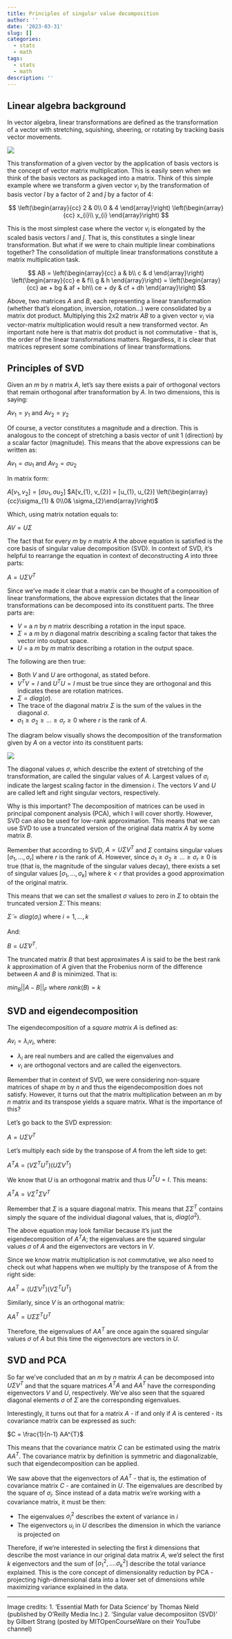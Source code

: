 ```yaml
---
title: Principles of singular value decomposition
author: ''
date: '2023-03-31'
slug: []
categories:
  - stats
  - math
tags:
  - stats
  - math
description: ''
---
```


## Linear algebra background

In vector algebra, linear transformations are defined as the transformation of a vector with stretching, squishing, sheering, or rotating by tracking basis vector movements. 

![](/post/2023-03-31-principles-of-singular-value-decomposition-index.en_files/Screen Shot 2023-03-31 at 3.50.29 PM.png)

This transformation of a given vector by the application of basis vectors is the concept of vector matrix multiplication. This is easily seen when we think of the basis vectors as packaged into a matrix. Think of this simple example where we transform a given vector $v_{i}$ by the transformation of basis vector $\hat{i}$ by a factor of 2 and $\hat{j}$ by a factor of 4:

$$
\left(\begin{array}{cc} 
2 & 0\\
0 & 4
\end{array}\right)
\left(\begin{array}{cc} 
x_{i}\\ 
y_{i}
\end{array}\right)
$$

This is the most simplest case where the vector $v_{i}$ is elongated by the scaled basis vectors $\hat{i}$ and $\hat{j}$. That is, this constitutes a single linear transformation. But what if we were to chain multiple linear combinations together? The consolidation of multiple linear transformations constitute a matrix multiplication task.

$$
AB =
\left(\begin{array}{cc} 
a & b\\
c & d
\end{array}\right)
\left(\begin{array}{cc} 
e & f\\
g & h
\end{array}\right) 
=
\left(\begin{array}{cc} 
ae + bg & af + bh\\
ce + dy & cf + dh
\end{array}\right)
$$

Above, two matrices $A$ and $B$, each representing a linear transformation (whether that's elongation, inversion, rotation...) were consolidated by a matrix dot product. Multiplying this 2x2 matrix $AB$ to a given vector $v_{i}$ via vector-matrix multiplication would result a new transformed vector. An important note here is that matrix dot product is not commutative - that is, the order of the linear transformations matters. Regardless, it is clear that matrices represent some combinations of linear transformations. 

## Principles of SVD

Given an $m$ by $n$ matrix $A$, let's say there exists a pair of orthogonal vectors that remain orthogonal after transformation by $A$. In two dimensions, this is saying:

$Av_{1} = y_{1}$ and $Av_{2} = y_{2}$

Of course, a vector constitutes a magnitude and a direction. This is analogous to the concept of stretching a basis vector of unit 1 (direction) by a scalar factor (magnitude). This means that the above expressions can be written as:

$Av_{1} = \sigma u_{1}$ and $Av_{2} = \sigma u_{2}$

In matrix form:

$A[v_{1}, v_{2}] = [\sigma u_{1}, \sigma u_{2}]$
$A[v_{1}, v_{2}] = [u_{1}, u_{2}] \left(\begin{array}{cc}\sigma_{1} & 0\\0& \sigma_{2}\end{array}\right)$

Which, using matrix notation equals to:

$AV = U\Sigma$

The fact that for every $m$ by $n$ matrix $A$ the above equation is satisfied is the core basis of singular value decomposition (SVD). In context of SVD, it's helpful to rearrange the equation in context of deconstructing $A$ into three parts:

$A = U\Sigma V^{T}$

Since we've made it clear that a matrix can be thought of a composition of linear transformations, the above expression dictates that the linear transformations can be decomposed into its constituent parts. The three parts are:

* $V$ = a $n$ by $n$ matrix describing a rotation in the input space.
* $\Sigma$ = a $m$ by $n$ diagonal matrix describing a scaling factor that takes the vector into output space.
* $U$ = a $m$ by $m$ matrix describing a rotation in the output space.

The following are then true:

* Both $V$ and $U$ are orthogonal, as stated before.
* $V^{T}V = I$ and $U^{T}U = I$ must be true since they are orthogonal and this indicates these are rotation matrices.
* $\Sigma = diag(\sigma)$.
* The trace of the diagonal matrix $\Sigma$ is the sum of the values in the diagonal $\sigma$.
* $\sigma_{1} \ge \sigma_{2} \ge ... \ge \sigma_{r} \ge 0$ where $r$ is the rank of $A$.

The diagram below visually shows the decomposition of the transformation given by *A* on a vector into its constituent parts:

![](/post/2023-03-31-principles-of-singular-value-decomposition-index.en_files/Screen Shot 2023-03-31 at 3.48.57 PM.png)

The diagonal values $\sigma$, which describe the extent of stretching of the transformation, are called the singular values of *A*. Largest values of $\sigma_{i}$ indicate the largest scaling factor in the dimension $i$. The vectors $V$ and $U$ are called left and right singular vectors, respectively.

Why is this important? The decomposition of matrices can be used in principal component analysis (PCA), which I will cover shortly. However, SVD can also be used for low-rank approximation. This means that we can use SVD to use a truncated version of the original data matrix $A$ by some matrix $B$. 

Remember that according to SVD, $A = U\Sigma V^{T}$ and $\Sigma$ contains singular values $[\sigma_{1}, ..., \sigma_{r}]$ where $r$ is the rank of *A*. However, since $\sigma_{1} \ge \sigma_{2} \ge ... \ge \sigma_{r} \ge 0$ is true (that is, the magnitude of the singular values decay), there exists a set of singular values $[\sigma_{1}, ..., \sigma_{k}]$ where $k < r$ that provides a good approximation of the original matrix. 

This means that we can set the smallest $\sigma$ values to zero in $\Sigma$ to obtain the truncated version $\tilde{\Sigma}$. This means:

$\tilde{\Sigma} = diag(\sigma_{i})$ where $i = 1, ..., k$

And:

$B = U\tilde{\Sigma} V^{T}$.

The truncated matrix $B$ that best approximates $A$ is said to be the best rank $k$ approximation of $A$ given that the Frobenius norm of the difference between $A$ and $B$ is minimized. That is:

$min_{B} ||A-B||_{F}$ where $rank(B) = k$

## SVD and eigendecomposition

The eigendecomposition of a *square matrix* $A$ is defined as:

$Av_{i} = \lambda_{i}v_{i}$, where:

* $\lambda_{i}$ are real numbers and are called the eigenvalues and
* $v_{i}$ are orthogonal vectors and are called the eigenvectors.

Remember that in context of SVD, we were considering non-square matrices of shape $m$ by $n$ and thus the eigendecomposition does not satisfy. However, it turns out that the matrix multiplication between an $m$ by $n$ matrix and its transpose yields a square matrix. What is the importance of this?

Let's go back to the SVD expression:

$A = U\Sigma V^{T}$

Let's multiply each side by the transpose of $A$ from the left side to get:

$A^{T}A = (V \Sigma^{T} U^{T} ) (U \Sigma V^{T})$

We know that $U$ is an orthogonal matrix and thus $U^{T}U = I$. This means:

$A^{T}A = V \Sigma^{T} \Sigma V^{T}$

Remember that $\Sigma$ is a square diagonal matrix. This means that $\Sigma \Sigma^{T}$ contains simply the square of the individual diagonal values, that is, $diag(\sigma^{2})$.

The above equation may look familiar because it's just the eigendecomposition of $A^{T}A$; the eigenvalues are the squared singular values $\sigma$ of $A$ and the eigenvectors are vectors in $V$. 

Since we know matrix multiplication is not commutative, we also need to check out what happens when we multiply by the transpose of A from the right side:

$AA^{T} = (U \Sigma V^{T}) ( V \Sigma^{T} U^{T})$

Similarly, since $V$ is an orthogonal matrix:

$AA^{T} = U \Sigma \Sigma^{T} U^{T}$

Therefore, the eigenvalues of $AA^{T}$ are once again the squared singular values $\sigma$ of $A$ but this time the eigenvectors are vectors in $U$.

## SVD and PCA

So far we've concluded that an $m$ by $n$ matrix $A$ can be decomposed into $U\Sigma V^{T}$ and that the square matrices $A^{T}A$ and $AA^{T}$ have the corresponding eigenvectors $V$ and $U$, respectively. We've also seen that the squared diagonal elements $\sigma$ of $\Sigma$ are the corresponding eigenvalues. 

Interestingly, it turns out that for a matrix $A$ - if and only if $A$ is centered - its covariance matrix can be expressed as such:

$C = \frac{1}{n-1} AA^{T}$

This means that the covariance matrix $C$ can be estimated using the matrix $AA^{T}$. The covariance matrix by definition is symmetric and diagonalizable, such that eigendecomposition can be applied.

We saw above that the eigenvectors of $AA^{T}$ - that is, the estimation of covariance matrix $C$ - are contained in $U$. The eigenvalues are described by the square of $\sigma_{i}$. Since instead of a data matrix we're working with a covariance matrix, it must be then:

* The eigenvalues $\sigma_{i}^{2}$ describes the extent of variance in $i$
* The eigenvectors $u_{i}$ in $U$ describes the dimension in which the variance is projected on

Therefore, if we're interested in selecting the first $k$ dimensions that describe the most variance in our original data matrix $A$, we'd select the first $k$ eigenvectors and the sum of $[\sigma_{1}^{2}, .... \sigma_{k}^{2}]$ describe the total variance explained. This is the core concept of dimensionality reduction by PCA - projecting high-dimensional data into a lower set of dimensions while maximizing variance explained in the data.

---------------------------------------------------------------------------

Image credits:
1. 'Essential Math for Data Science' by Thomas Nield (published by O'Reilly Media Inc.)
2. 'Singular value decomposiiton (SVD)' by Gilbert Strang (posted by MITOpenCourseWare on their YouTube channel)
